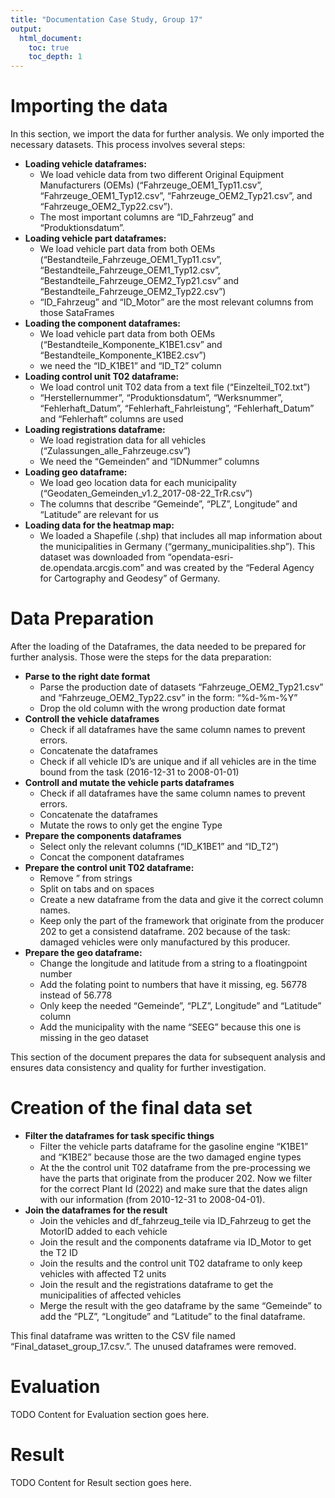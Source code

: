 ---
title: "Documentation Case Study, Group 17"
output:
  html_document:
    toc: true
    toc_depth: 1
---

# Importing the data

In this section, we import the data for further analysis. We only imported the necessary datasets. This process involves several steps:

- **Loading vehicle dataframes:**
  - We load vehicle data from two different Original Equipment Manufacturers (OEMs) ("Fahrzeuge_OEM1_Typ11.csv", "Fahrzeuge_OEM1_Typ12.csv", "Fahrzeuge_OEM2_Typ21.csv", and "Fahrzeuge_OEM2_Typ22.csv").
  - The most important columns are "ID_Fahrzeug" and "Produktionsdatum".


- **Loading vehicle part dataframes:**
  - We load vehicle part data from both OEMs ("Bestandteile_Fahrzeuge_OEM1_Typ11.csv", "Bestandteile_Fahrzeuge_OEM1_Typ12.csv", "Bestandteile_Fahrzeuge_OEM2_Typ21.csv" and "Bestandteile_Fahrzeuge_OEM2_Typ22.csv")
  - "ID_Fahrzeug" and "ID_Motor" are the most relevant columns from those SataFrames
   
- **Loading the component dataframes:**
  - We load vehicle part data from both OEMs ("Bestandteile_Komponente_K1BE1.csv" and "Bestandteile_Komponente_K1BE2.csv")
  - we need the "ID_K1BE1" and "ID_T2" column
   
- **Loading control unit T02 dataframe:**
   - We load control unit T02 data from a text file ("Einzelteil_T02.txt")
   - "Herstellernummer", "Produktionsdatum", "Werksnummer", "Fehlerhaft_Datum", "Fehlerhaft_Fahrleistung", "Fehlerhaft_Datum" and "Fehlerhaft" columns are used
   
- **Loading registrations dataframe:**
  - We load registration data for all vehicles ("Zulassungen_alle_Fahrzeuge.csv")
  - We need the "Gemeinden" and "IDNummer" columns

- **Loading geo dataframe:**
  - We load geo location data for each municipality ("Geodaten_Gemeinden_v1.2_2017-08-22_TrR.csv")
  - The columns that describe "Gemeinde", "PLZ", Longitude" and "Latitude" are relevant for us

- **Loading data for the heatmap map:**
  - We loaded a Shapefile (.shp) that includes all map information about the municipalities in Germany ("germany_municipalities.shp"). This dataset was downloaded from "opendata-esri-de.opendata.arcgis.com" and was created by the "Federal Agency for Cartography and Geodesy" of Germany.

# Data Preparation

After the loading of the Dataframes, the data needed to be prepared for further analysis. Those were the steps for the data preparation:

- **Parse to the right date format**
  - Parse the production date of datasets "Fahrzeuge_OEM2_Typ21.csv" and "Fahrzeuge_OEM2_Typ22.csv" in the form: "%d-%m-%Y"
  - Drop the old column with the wrong production date format

- **Controll the vehicle dataframes**
  - Check if all dataframes have the same column names to prevent errors.
  - Concatenate the dataframes
  - Check if all vehicle ID's are unique and if all vehicles are in the time bound from the task (2016-12-31 to 2008-01-01)

- **Controll and mutate the vehicle parts dataframes**
  - Check if all dataframes have the same column names to prevent errors.
  - Concatenate the dataframes
  - Mutate the rows to  only get the engine Type
    
- **Prepare the components dataframes**
  - Select only the relevant columns ("ID_K1BE1" and "ID_T2")
  - Concat the component dataframes
    
- **Prepare the control unit T02 dataframe:**
  - Remove " from strings
  - Split on tabs and on spaces
  - Create a new dataframe from the data and give it the correct column names.
  - Keep only the part of the framework that originate from the producer 202 to get a consistend dataframe. 202 because of the task: damaged vehicles were only manufactured by this producer.

- **Prepare the geo dataframe:**
  - Change the longitude and latitude from a string to a floatingpoint number
  - Add the folating point to numbers that have it missing, eg. 56778 instead of 56.778
  - Only keep the needed "Gemeinde", "PLZ", Longitude" and "Latitude" column
  - Add the municipality with the name "SEEG" because this one is missing in the geo dataset

This section of the document prepares the data for subsequent analysis and ensures data consistency and quality for further investigation.


# Creation of the final data set
- **Filter the dataframes for task specific things**
  - Filter the vehicle parts dataframe for the gasoline engine “K1BE1” and “K1BE2” because those are the two damaged engine types
  - At the the control unit T02 dataframe from the pre-processing we have the parts that originate from the producer 202. Now we filter for the correct Plant Id (2022) and make sure that the dates align with our information (from 2010-12-31 to 2008-04-01).

- **Join the dataframes for the result**
  - Join the vehicles and df_fahrzeug_teile via ID_Fahrzeug to get the MotorID added to each vehicle
  - Join the result and the components dataframe via ID_Motor to get the T2 ID
  - Join the results and the control unit T02 dataframe to only keep vehicles with affected T2 units
  - Join the result and the registrations dataframe to get the municipalities of affected vehicles
  - Merge the result with the geo dataframe by the same "Gemeinde" to add the "PLZ", "Longitude" and "Latitude" to the final dataframe.
                     
This final dataframe was written to the CSV file named "Final_dataset_group_17.csv.". The unused dataframes were removed.

# Evaluation

TODO Content for Evaluation section goes here.

# Result

TODO Content for Result section goes here.
